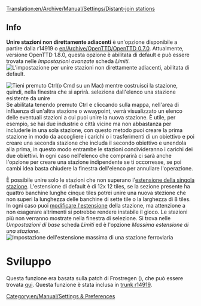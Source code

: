 [[Translation:en/Archive/Manual/Settings/Distant-join stations]]



== Info ==

'''Unire stazioni non direttamente adiacenti''' è un'opzione disponibile a partire dalla r14919 o [[en/Archive/OpenTTD/OpenTTD 0.7.0]].
Attualmente, versione OpenTTD 1.8.0, questa opzione è abilitata di default e può essere trovata nelle ''Impostazioni avanzate'' scheda ''Limiti''.
[[File:it/Archive/Manual/Settings/ImAvLimiti Unire stazioni non adiacenti.png|center|frame|L'impostazione per unire stazioni non direttamente adiacenti, abilitata di default.]]

[[File:it/Manual/Comando unisci stazioni CTRL+Left-clic.png|frame|Tieni premuto Ctrl(o Cmd su un Mac) mentre costruisci la stazione, quindi, nella finestra che si aprirà.  seleziona dall'elenco una stazione esistente da unire]]
Se abilitata tenendo premuto Ctrl e cliccando sulla mappa, nell'area di influenza di un'altra stazione o wwaypoint, verrà visualizzato un elenco delle eventuali stazioni a cui puoi unire la nuova stazione. È utile, per esempio, se hai due industrie o città vicine ma non abbastanza per includerle in una sola stazione, con questo metodo puoi creare la prima stazione in modo da accogliere i carichi o i trasferimenti di un obiettivo e poi creare una seconda stazione che includa il secondo obiettivo e unendola alla prima, in questo modo entrambe le stazioni condivideranno i carichi dei due obiettivi. In ogni caso nell'elenco che comprarirà ci sarà anche l'opzione per creare una stazione indipendente se ti occorresse, se poi cambi idea basta chiudere la finestra dell'elenco per annullare l'operazione.

È possibile unire solo le stazioni che non superano l'[[it/Archive/Manual/Settings/Modifica estensione stazione|estensione della singola stazione]]. L'estensione di default è di 12x 12 tiles, se la sezione presente ha quattro banchine lunghe cinque tiles potrei unire una nuova stezione che non superi la lunghezza delle banchine di sette tile o la larghezza di 8 tiles. In ogni caso puoi [[it/Archive/Manual/Settings/Modifica estensione stazione|modificare l'estensione]] della stazione, ma attenzione a non esagerare altrimenti si potrebbe rendere instabile il gioco. Le stazioni più non verranno mostrate nella finestra di selezione. Si trova nelle ''Umpostazioni di base'' scheda ''Limiti'' ed è l'opzione ''Massima estensione di una stazione''.
[[File:it/Archive/Manual/Settings/ImpBaLimiti Estensione stazione.png|none|frame|Impostazione dell'estensione massima di una stazione ferroviaria]]

= Sviluppo =
Questa funzione era basata sulla patch di Frostregen ({{en/Development/Design Drafts/Flyspray| 2291}}), che può essere trovata [http://www.tt-forums.net/viewtopic.php?f=33&t=30960 qui]. Questa funzione è stata inclusa in [http://hg.openttd.org/openttd/trunk.hg/rev/a469f573bfaa trunk r14919].

[[Category:en/Manual/Settings & Preferences]]